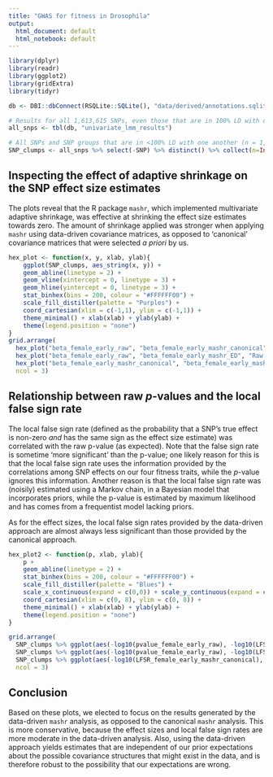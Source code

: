 ```yaml
---
title: "GWAS for fitness in Drosophila"
output:
  html_document: default
  html_notebook: default
---
```


```r
library(dplyr)
library(readr)
library(ggplot2)
library(gridExtra)
library(tidyr)

db <- DBI::dbConnect(RSQLite::SQLite(), "data/derived/annotations.sqlite3")

# Results for all 1,613,615 SNPs, even those that are in 100% LD with others (these are grouped up by the SNP_clump column)
all_snps <- tbl(db, "univariate_lmm_results")

# All SNPs and SNP groups that are in <100% LD with one another (n = 1,201,969)
SNP_clumps <- all_snps %>% select(-SNP) %>% distinct() %>% collect(n=Inf)
```


## Inspecting the effect of adaptive shrinkage on the SNP effect size estimates

The plots reveal that the R package `mashr`, which implemented multivariate adaptive shrinkage, was effective at shrinking the effect size estimates towards zero. The amount of shrinkage applied was stronger when applying `mashr` using data-driven covariance matrices, as opposed to 'canonical' covariance matrices that were selected _a priori_ by us. 

```r
hex_plot <- function(x, y, xlab, ylab){
    ggplot(SNP_clumps, aes_string(x, y)) + 
    geom_abline(linetype = 2) + 
    geom_vline(xintercept = 0, linetype = 3) +
    geom_hline(yintercept = 0, linetype = 3) +
    stat_binhex(bins = 200, colour = "#FFFFFF00") + 
    scale_fill_distiller(palette = "Purples") + 
    coord_cartesian(xlim = c(-1,1), ylim = c(-1,1)) + 
    theme_minimal() + xlab(xlab) + ylab(ylab) +
    theme(legend.position = "none")
}
grid.arrange(
  hex_plot("beta_female_early_raw", "beta_female_early_mashr_canonical", "Raw estimate of SNP effect size from GEMMA", "Corrected estimate from mashr (canonical)"),
  hex_plot("beta_female_early_raw", "beta_female_early_mashr_ED", "Raw estimate of SNP effect size from GEMMA", "Corrected estimate from mashr (data-driven)"),
  hex_plot("beta_female_early_mashr_canonical", "beta_female_early_mashr_ED", "Corrected estimate from mashr (canonical)", "Corrected estimate from mashr (data-driven)"), 
  ncol = 3)
```

## Relationship between raw $p$-values and the local false sign rate

The local false sign rate (defined as the probability that a SNP's true effect is non-zero _and_ has the same sign as the effect size estimate) was correlated with the raw p-value (as expected). Note that the false sign rate is sometime 'more significant' than the p-value; one likely reason for this is that the local false sign rate uses the information provided by the correlations among SNP effects on our four fitness traits, while the $p$-value ignores this information. Another reason is that the local false sign rate was (noisily) estimated using a Markov chain, in a Bayesian model that incorporates priors, while the p-value is estimated by maximum likelihood and has comes from a frequentist model lacking priors.

As for the effect sizes, the local false sign rates provided by the data-driven approach are almost always less significant than those provided by the canonical approach.

```r
hex_plot2 <- function(p, xlab, ylab){
    p + 
    geom_abline(linetype = 2) + 
    stat_binhex(bins = 200, colour = "#FFFFFF00") + 
    scale_fill_distiller(palette = "Blues") + 
    scale_x_continuous(expand = c(0,0)) + scale_y_continuous(expand = c(0,0)) +
    coord_cartesian(xlim = c(0, 8), ylim = c(0, 8)) + 
    theme_minimal() + xlab(xlab) + ylab(ylab) +
    theme(legend.position = "none")
}

grid.arrange(
  SNP_clumps %>% ggplot(aes(-log10(pvalue_female_early_raw), -log10(LFSR_female_early_mashr_canonical))) %>% hex_plot2("-log10 raw p-value from GEMMA", "-log10 local false sign rate (canonical)"),
  SNP_clumps %>% ggplot(aes(-log10(pvalue_female_early_raw), -log10(LFSR_female_early_mashr_ED))) %>% hex_plot2("-log10 raw p-value from GEMMA", "-log10 local false sign rate (data-driven)"),
  SNP_clumps %>% ggplot(aes(-log10(LFSR_female_early_mashr_canonical), -log10(LFSR_female_early_mashr_ED))) %>% hex_plot2("-log10 local false sign rate (canonical)", "-log10 local false sign rate (data-driven)"),
  ncol = 3)
```


## Conclusion

Based on these plots, we elected to focus on the results generated by the data-driven `mashr` analysis, as opposed to the canonical `mashr` analysis. This is more conservative, because the effect sizes and local false sign rates are more moderate in the data-driven analysis. Also, using the data-driven approach yields estimates that are independent of our prior expectations about the possible covariance structures that might exist in the data, and is therefore robust to the possibility that our expectations are wrong.

